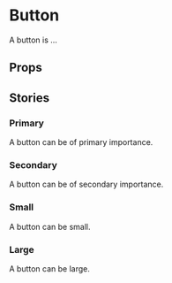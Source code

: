 
<Meta of={ButtonStories} />

# Button

A button is ...

<Primary />

## Props

<Controls />

## Stories

### Primary

A button can be of primary importance.

<Canvas of={ButtonStories.Primary} />

### Secondary

A button can be of secondary importance.

<Canvas of={ButtonStories.Secondary} />

### Small

A button can be small.

<Canvas of={ButtonStories.Small} />

### Large

A button can be large.

<Canvas of={ButtonStories.Large} />
